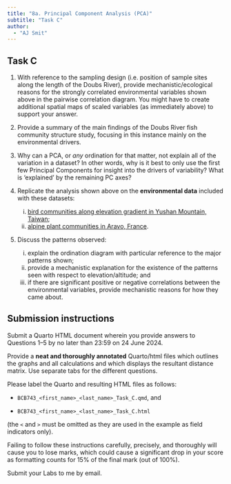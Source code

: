 ```yaml
---
title: "8a. Principal Component Analysis (PCA)"
subtitle: "Task C"
author: 
  - "AJ Smit"
---
```


## Task C

1. With reference to the sampling design (i.e. position of sample sites along the length of the Doubs River), provide mechanistic/ecological reasons for the strongly correlated environmental variables shown above in the pairwise correlation diagram. You might have to create additional spatial maps of scaled variables (as immediately above) to support your answer.

2. Provide a summary of the main findings of the Doubs River fish community structure study, focusing in this instance mainly on the environmental drivers.

3. Why can a PCA, or *any* ordination for that matter, not explain all of the variation in a dataset? In other words, why is it best to only use the first few Principal Components for insight into the drivers of variability? What is 'explained' by the remaining PC axes?

4. Replicate the analysis shown above on the **environmental data** included with these datasets:
    i. [bird communities along elevation gradient in Yushan Mountain, Taiwan](https://www.davidzeleny.net/anadat-r/doku.php/en:data:ybirds);
    ii. [alpine plant communities in Aravo, France](https://www.davidzeleny.net/anadat-r/doku.php/en:data:aravo).

5. Discuss the patterns observed:
    i. explain the ordination diagram with particular reference to the major patterns shown;
    ii. provide a mechanistic explanation for the existence of the patterns seen with respect to elevation/altitude; and
    iii. if there are significant positive or negative correlations between the environmental variables, provide mechanistic reasons for how they came about.

::: callout-important
## Submission instructions

Submit a Quarto HTML document wherein you provide answers to Questions 1--5 by no later than 23:59 on 24 June 2024.

Provide a **neat and thoroughly annotated** Quarto/html files which outlines the graphs and all calculations and which displays the resultant distance matrix. Use separate tabs for the different questions.

Please label the Quarto and resulting HTML files as follows:

-   `BCB743_<first_name>_<last_name>_Task_C.qmd`, and

-   `BCB743_<first_name>_<last_name>_Task_C.html`

(the `<` and `>` must be omitted as they are used in the example as field indicators only).

Failing to follow these instructions carefully, precisely, and thoroughly will cause you to lose marks, which could cause a significant drop in your score as formatting counts for 15% of the final mark (out of 100%).

Submit your Labs to me by email.
:::
